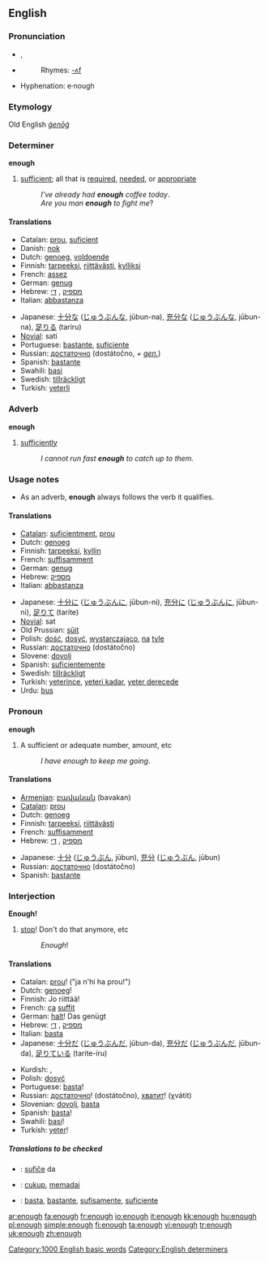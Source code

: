 {{wikipedia|Enough (disambiguation)}}
==English==

{{rank|nor|moment|however|228|enough|quite|brought|woman}}

===Pronunciation===
*{{IPA|/ɪ'nʌf/}}, {{SAMPA|/I"nVf/}}
*{{audio|en-us-enough.ogg|Audio (US)}}
*:Rhymes: [[Rhymes:English:-ʌf|-ʌf]]
*Hyphenation: e·nough

===Etymology===
Old English ''[[ġenōġ]]''

===Determiner===
'''enough'''

# [[sufficient]]; all that is [[required]], [[needed]], or [[appropriate]]
#: ''I've already had '''enough''' coffee today''.
#: ''Are you man '''enough''' to fight me''?

====Translations====
{{trans-top|sufficient}}
*Catalan: [[prou]], [[suficient]]
*Danish: [[nok]]
*Dutch: [[genoeg]], [[voldoende]]
*Finnish: [[tarpeeksi]], [[riittävästi]], [[kylliksi]]
*French: [[assez]]
*German: [[genug]]
*Hebrew: [[מספיק]] {{romanization of Hebrew|maspík}}, [[די]] {{romanization of Hebrew|dái}}
*Italian: [[abbastanza]]
{{trans-mid}}
*Japanese: [[十分な]] ([[じゅうぶんな]], jūbun-na), [[充分な]] ([[じゅうぶんな]], jūbun-na), [[足りる]] (tariru)
*[[Novial]]: sati
*Portuguese: [[bastante]], [[suficiente]]
*Russian: [[достаточно]] (dostátočno, ''+ [[genitive case|gen.]]'')
*Spanish: [[bastante]]
*Swahili: [[basi]]
*Swedish: [[tillräckligt]]
*Turkish: [[yeterli]]
{{trans-bottom}}

===Adverb===
'''enough'''

# [[sufficiently]]
#: ''I cannot run fast '''enough''' to catch up to them.''

===Usage notes===
*As an adverb, '''enough''' always follows the verb it qualifies.

====Translations====
{{trans-top|sufficiently}}
*[[Catalan]]: [[suficientment]], [[prou]]
*Dutch: [[genoeg]]
*Finnish: [[tarpeeksi]], [[kyllin]]
*French: [[suffisamment]]
*German: [[genug]]
*Hebrew: [[מספיק]] {{romanization of Hebrew|maspík}}
*Italian: [[abbastanza]]
{{trans-mid}}
*Japanese: [[十分に]] ([[じゅうぶんに]], jūbun-ni), [[充分に]] ([[じゅうぶんに]], jūbun-ni), [[足りて]] (tarite)
*[[Novial]]: sat
*Old Prussian: [[sūit]]
*Polish: [[dość]], [[dosyć]], [[wystarczająco]], [[na]] [[tyle]]
*Russian: [[достаточно]] (dostátočno)
*Slovene: [[dovolj]]
*Spanish: [[suficientemente]]
*Swedish: [[tillräckligt]]
*Turkish: [[yeterince]], [[yeteri kadar]], [[yeter derecede]]
*Urdu: [[bus]]
{{trans-bottom}}

===Pronoun===
'''enough'''

# A sufficient or adequate number, amount, etc
#: ''I have enough to keep me going''.

====Translations====
{{trans-top|a sufficient or adequate number, amount, etc}}
*[[Armenian]]: [[բավական]] (bavakan)
*[[Catalan]]: [[prou]]
*Dutch: [[genoeg]]
*Finnish: [[tarpeeksi]], [[riittävästi]]
*French: [[suffisamment]]
*Hebrew: [[מספיק]] {{romanization of Hebrew|maspík}}, [[די]] {{romanization of Hebrew|dái}}
{{trans-mid}}
*Japanese: [[十分]] ([[じゅうぶん]], jūbun), [[充分]] ([[じゅうぶん]], jūbun)
*Russian: [[достаточно]] (dostátočno)
*Spanish: [[bastante]]
{{trans-bottom}}

===Interjection===
'''Enough!'''

# [[stop]]! Don't do that anymore, etc
#: ''Enough''!

====Translations====
{{trans-top|stop!}}
*Catalan: [[prou]]! ("ja n'hi ha prou!")
*Dutch: [[genoeg]]!
*Finnish: Jo riittää!
*French: [[ça]] [[suffit]]
*German: [[halt]]! Das genügt<!-- not wikified coz not sure if is set phrase -->
*Hebrew: [[מספיק]] {{romanization of Hebrew|maspík}}, [[די]] {{romanization of Hebrew|dái}}
*Italian: [[basta]]
*Japanese: [[十分だ]] ([[じゅうぶんだ]], jūbun-da), [[充分だ]] ([[じゅうぶんだ]], jūbun-da), [[足りている]] (tarite-iru)
{{trans-mid}}
*Kurdish: {{KUchar|[[به‌س]]}}, {{KUchar|[[ته‌واو]]}}
*Polish: [[dosyć]]
*Portuguese: [[basta]]!
*Russian: [[достаточно]]! (dostátočno), [[хватать|хватит]]! (χvátit)
*Slovenian: [[dovolj]], [[basta]]
*Spanish: [[basta]]!
*Swahili: [[basi]]!
*Turkish: [[yeter]]!
{{trans-bottom}}

=====Translations to be checked=====
{{checktrans}}

*{{ttbc|Esperanto}}: [[sufiĉe]] da
*{{ttbc|Indonesian}}: [[cukup]], [[memadai]]
*{{ttbc|Spanish}}: [[basta]], [[bastante]], [[sufisamente]], [[suficiente]]

[[Category:1000 English basic words]]
[[Category:English determiners]]

[[ar:enough]]
[[fa:enough]]
[[fr:enough]]
[[io:enough]]
[[it:enough]]
[[kk:enough]]
[[hu:enough]]
[[pl:enough]]
[[simple:enough]]
[[fi:enough]]
[[ta:enough]]
[[vi:enough]]
[[tr:enough]]
[[uk:enough]]
[[zh:enough]]